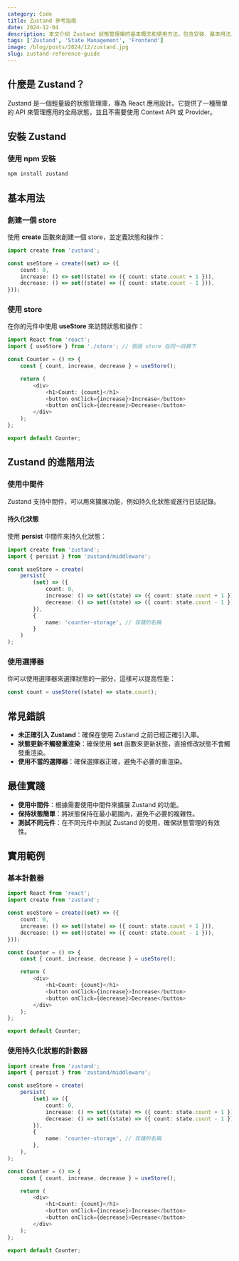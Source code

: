 ```yaml
---
category: Code
title: Zustand 參考指南
date: 2024-12-04
description: 本文介紹 Zustand 狀態管理庫的基本概念和使用方法，包含安裝、基本用法、進階特性等內容。
tags: ['Zustand', 'State Management', 'Frontend']
image: /blog/posts/2024/12/zustand.jpg
slug: zustand-reference-guide
---
```


## 什麼是 Zustand？

Zustand 是一個輕量級的狀態管理庫，專為 React 應用設計。它提供了一種簡單的 API 來管理應用的全局狀態，並且不需要使用 Context API 或 Provider。

## 安裝 Zustand

### 使用 npm 安裝

```bash
npm install zustand
```

## 基本用法

### 創建一個 store

使用 **create** 函數來創建一個 store，並定義狀態和操作：

```typescript title="store.ts"
import create from 'zustand';

const useStore = create((set) => ({
    count: 0,
    increase: () => set((state) => ({ count: state.count + 1 })),
    decrease: () => set((state) => ({ count: state.count - 1 })),
}));
```

### 使用 store

在你的元件中使用 **useStore** 來訪問狀態和操作：

```typescript
import React from 'react';
import { useStore } from './store'; // 假設 store 在同一目錄下

const Counter = () => {
    const { count, increase, decrease } = useStore();

    return (
        <div>
            <h1>Count: {count}</h1>
            <button onClick={increase}>Increase</button>
            <button onClick={decrease}>Decrease</button>
        </div>
    );
};

export default Counter;
```

## Zustand 的進階用法

### 使用中間件

Zustand 支持中間件，可以用來擴展功能，例如持久化狀態或進行日誌記錄。

#### 持久化狀態

使用 **persist** 中間件來持久化狀態：

```typescript
import create from 'zustand';
import { persist } from 'zustand/middleware';

const useStore = create(
    persist(
        (set) => ({
            count: 0,
            increase: () => set((state) => ({ count: state.count + 1 })),
            decrease: () => set((state) => ({ count: state.count - 1 })),
        }),
        {
            name: 'counter-storage', // 存儲的名稱
        }
    )
);
```

### 使用選擇器

你可以使用選擇器來選擇狀態的一部分，這樣可以提高性能：

```typescript
const count = useStore((state) => state.count);
```

## 常見錯誤

- **未正確引入 Zustand**：確保在使用 Zustand 之前已經正確引入庫。
- **狀態更新不觸發重渲染**：確保使用 **set** 函數來更新狀態，直接修改狀態不會觸發重渲染。
- **使用不當的選擇器**：確保選擇器正確，避免不必要的重渲染。

## 最佳實踐

- **使用中間件**：根據需要使用中間件來擴展 Zustand 的功能。
- **保持狀態簡單**：將狀態保持在最小範圍內，避免不必要的複雜性。
- **測試不同元件**：在不同元件中測試 Zustand 的使用，確保狀態管理的有效性。

## 實用範例

### 基本計數器

```typescript
import React from 'react';
import create from 'zustand';

const useStore = create((set) => ({
    count: 0,
    increase: () => set((state) => ({ count: state.count + 1 })),
    decrease: () => set((state) => ({ count: state.count - 1 })),
}));

const Counter = () => {
    const { count, increase, decrease } = useStore();

    return (
        <div>
            <h1>Count: {count}</h1>
            <button onClick={increase}>Increase</button>
            <button onClick={decrease}>Decrease</button>
        </div>
    );
};

export default Counter;
```

### 使用持久化狀態的計數器

```typescript
import create from 'zustand';
import { persist } from 'zustand/middleware';

const useStore = create(
    persist(
        (set) => ({
            count: 0,
            increase: () => set((state) => ({ count: state.count + 1 })),
            decrease: () => set((state) => ({ count: state.count - 1 })),
        }),
        {
            name: 'counter-storage', // 存儲的名稱
        },
    ),
);

const Counter = () => {
    const { count, increase, decrease } = useStore();

    return (
        <div>
            <h1>Count: {count}</h1>
            <button onClick={increase}>Increase</button>
            <button onClick={decrease}>Decrease</button>
        </div>
    );
};

export default Counter;
```

